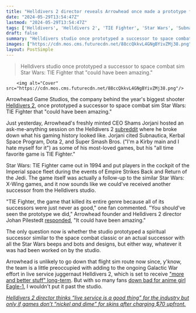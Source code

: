 ```yaml
---
title: "Helldivers 2 director reveals Arrowhead once made a prototype for a Star Wars TIE Fighter successor: 'It could have been amazing'"
date: "2024-05-29T13:54:47Z"
lastmod: "2024-05-29T13:54:47Z"
tags: ['Helldivers', 'Helldivers 2', 'TIE Fighter', 'Star Wars', 'Subnautica', 'Kerbal Space Program', 'Dota 2', 'Super Smash Bros.', 'Live Service']
draft: false
summary: "Helldivers studio once prototyped a successor to space combat sim Star Wars: TIE Fighter that 'could have been amazing.'"
images: ["https://cdn.mos.cms.futurecdn.net/88ccQkkvL4GNgBYivZMj38.png"]
layout: PostSimple
---
```

> Helldivers studio once prototyped a successor to space combat sim Star Wars: TIE Fighter that "could have been amazing."


        <img alt="Cover" src="https://cdn.mos.cms.futurecdn.net/88ccQkkvL4GNgBYivZMj38.png"/>
        
Arrowhead Game Studios, the company behind the year's biggest shooter [<u>Helldivers 2</u>](https://www.gamesradar.com/helldivers-2-guide/), once prototyped a successor to space combat sim Star Wars: TIE Fighter that "could have been amazing."

Just yesterday, Arrowhead's freshly minted CEO Shams Jorjani hosted an ask-me-anything session on the Helldivers 2 [<u>subreddit</u>](https://www.reddit.com/r/Helldivers/comments/1d2pozq/comment/l6240r7/) where he broke down what his gaming history looked like. Jorjani cited Subnautica, Kerbal Space Program, Dota 2, and Super Smash Bros. ("I'm a Kirby main and I hate myself for it") as some of his most-loved games, but his "all time favorite game is TIE Fighter."

Star Wars: TIE Fighter came out in 1994 and put players in the cockpit of the Imperial space fleet during the events of Empire Strikes Back and Return of the Jedi. The game itself was actually a follow-up to the similar Star Wars: X-Wing games, and it now sounds like we could've received another successor from the Helldivers studio. 

"TIE Fighter, the game that killed its entire genre because all of its successors were just never as good," one fan commented. "You should've seen the prototype we did," Arrowhead founder and Helldivers 2 director Johan Pilestedt [<u>responded</u>](https://www.reddit.com/r/Helldivers/comments/1d2pozq/comment/l63nk3u/?share_id=W8SvcEaj2XHJzXsOJEv08&utm_content=2&utm_medium=android_app&utm_name=androidcss&utm_source=share&utm_term=1), "It could have been amazing." 

The only question now is whether the studio prototyped a spiritual successor similar to the space combat classic or an actual successor with all the Star Wars beeps and bots and designs, but either way, whatever it was had been worked on by the studio.

Arrowhead is unlikely to go down that flight sim route now since, y'know, the team is a little preoccupied with adding to the ongoing Galactic War effort in live service juggernaut Helldivers 2, which is set to receive [<u>"more and better stuff" long-term</u>](https://www.gamesradar.com/games/third-person-shooter/new-helldivers-2-studio-ceo-says-you-can-expect-more-and-better-stuff-long-term-we-knew-it-would-be-impossible-to-keep-up-with-demand/). But with so many fans [<u>down bad for anime girl Eagle-1</u>](https://www.gamesradar.com/helldivers-2-dev-shares-fan-art-declaring-community-favorite-character-is-an-anime-girl-married-to-democracy-smitten-players-immediately-decide-theyre-democracy-now/), I wouldn't put it past the studio.

[<u><em>Helldivers 2 director thinks “live service is a good thing” for the industry but only if games don’t “nickel and dime” for skins after charging $70 upfront.</em></u>](https://www.gamesradar.com/games/third-person-shooter/helldivers-2-director-believes-live-service-is-a-good-thing-for-the-industry-but-only-if-games-dont-nickel-and-dime-for-skins-after-charging-dollar70-upfront/)
        